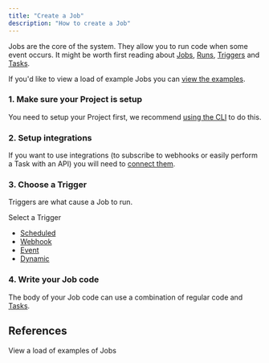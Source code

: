 ```yaml
---
title: "Create a Job"
description: "How to create a Job"
---
```


Jobs are the core of the system. They allow you to run code when some event occurs. It might be worth first reading about [Jobs](/documentation/concepts/jobs), [Runs](/documentation/concepts/runs), [Triggers](/documentation/concepts/triggers/introduction) and [Tasks](/documentation/concepts/tasks).

If you'd like to view a load of example Jobs you can [view the examples](/examples).

### 1. Make sure your Project is setup

You need to setup your Project first, we recommend [using the CLI](/documentation/quickstart) to do this.

### 2. Setup integrations

If you want to use integrations (to subscribe to webhooks or easily perform a Task with an API) you will need to [connect them](documentation/guides/connecting-integrations).

### 3. Choose a Trigger

Triggers are what cause a Job to run.

Select a Trigger

- [Scheduled](/documentation/concepts/triggers/scheduled)
- [Webhook](/documentation/concepts/triggers/webhooks)
- [Event](/documentation/concepts/triggers/events)
- [Dynamic](/documentation/concepts/triggers/dynamic)

### 4. Write your Job code

The body of your Job code can use a combination of regular code and [Tasks](/documentation/concepts/tasks).

## References

<CardGroup cols={2}>
  <Card title="Examples" icon="slot-machine" href="/examples">
    View a load of examples of Jobs
  </Card>
</CardGroup>
